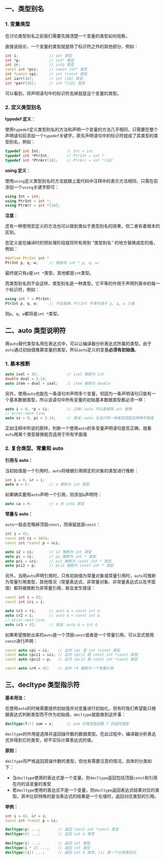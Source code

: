 ## 一、类型别名

### 1. 变量类型

在讨论类型别名之前我们需要先搞清楚一个变量的类型如何观察。

直接说结论，一个变量的类型就是除了标识符之外的其他部分，例如：

```c++
int i;				// int 类型
int *p;				// int* 类型
int &r;				// int& 类型
const int *pci;		// const int* 类型
int *const cpi;		// int *const 类型
int iarr[10];		// int [10] 类型
int *parr[10];		// int *[10] 类型
```

可以看到，将声明语句中的标识符去掉就是这个变量的类型。



### 2. 定义类型别名

**typedef 定义**：

使用`typedef`定义类型别名的方法和声明一个变量的方法几乎相同，只需要在整个声明语句前添加一个`typedef`关键字，原先声明语句中的标识符就成了其类型的类型别名，例如：

```c++
typedef int Int;			// Int = int
typedef int *PtrInt;		// PtrInt = int *
typedef int *PtrArr[10];	// PtrArr = int *[10]
```

**using 定义**：

使用`using`定义类型别名的方法就跟上面代码中注释中的表示方法相同，只需在前添加一个`using`关键字即可：

```c++
using Int = int;
using PtrInt = int *;
using PtrArr = int *[10];
```

**注意**：

还有一种使用宏定义的方法也可以做到类似于类型别名的效果，但二者有着根本的区别。

宏定义是在编译时的预处理阶段就将所有用到 “类型别名” 的地方替换成宏的值，例如：

```c++
#define PtrInt int *
PtrInt p, q, w;		// 替换成 int * p, q, w;
```

最终就只有`p`是`int *`类型，其他都是`int`类型。

而类型别名则不会这样，类型别名是一种类型，它平等的作用于声明列表中的每一个标识符，例如：

```c++
using int * = PtrInt;
PtrInt p, q, w;		// 不会替换，PtrInt 平等作用于 p, q, w 三者
```

则`p`，`q`，`w`都将是`int *`类型。



## 二、auto 类型说明符

用`auto`替代类型名用在表达式中，可以让编译器分析表达式所属的类型。由于`auto`通过初始值推算变量的类型，所以`auto`定义的变量**必须有初始值**。

### 1. 基本推断

```c++
auto ival = 42;				// ival 推断为 int
double dval = 3.14;
auto item = dval + ival;	// item 推断为 double
```

另外，使用`auto`也能在一条语句中声明多个变量，但因为一条声明语句只能有一个基本数据类型，所以该语句中所有变量的初始基本数据类型都必须一样：

```c++
auto i = 0, *p = &i;		// 正确：auto 可以直接用 int 替换
// error-next-line
auto sz = 0, pi = 3.14;		// 错误：auto 无法只用一种类型适配这两种字面值
```

正如注释中所说的那样，判断一个使用`auto`的多变量声明语句是否正确，就看`auto`用某个类型替换能否适用于所有字面值



### 2. 复合类型、常量和 auto

**引用与 auto：**

当初始值是一个引用时，`auto`将根据引用绑定的对象的类型进行推断：

```c++
int i = 0, &r = i;
auto a = r;			// a 推断为 int 类型
```

如果确实要用`auto`声明一个引用，则添加`&`声明符：

```c++
auto &a = r;		// a 为 int& 类型
```



**常量与 auto：**

`auto`一般会忽略掉顶层`const`，而保留底层`const`：

```c++
int i = 42;
const int ci = 1024;
const int *const p = &ci;

auto i2 = ci;		// i2 推断为 int 类型
auto pi = &i;		// pi 推断为 int * 类型
auto pci = &ci;		// pci 推断为 const int * 类型
auto pci2 = p;		// pci2 推断为 const int * 类型
```

另外，当用`auto`声明引用时，只有初始值为常量对象或常量引用时，`auto`可推断为常量引用类型，其他情况（常量表达式、非常量对象、非常量表达式以及字面值）都将被推断为非常量引用，故会发生错误：

```c++
const int i = 42;
const int &ri = i;

auto &r1 = ri;		// auto & = const int &
auto &r2 = i;		// auto & = const int &
// error-next-line
auto &r3 = 42;		// 错误：auto & = int &
```

如果希望推断出来的`auto`是一个顶层`const`或者是一个常量引用，可以显式使用`const`进行声明：

```c++
const auto cpi = &i;	// 此时 cpi 是 int *const 类型
const auto cpci1 = &ci;	// 此时 cpci1 是 const int *const 类型
const auto cpci2 = p;	// 此时 cpci2 是 const int *const 类型

const auto &r4 = 42;	// 此时 r4 推断为一个常量引用
```



## 三、decltype 类型指示符

**基本用法：**

在使用`auto`的时候需要提供初始值并对变量进行初始化，但有时我们希望能只根据表达式判断类型而不作为初始值，`decltype`就能做到这件事：

```c++
decltype(f()) sum = x;		// sum 的类型是函数 f 的返回类型
```

`decltype`的作用是选择并返回操作数的数据类型。在此过程中，编译器分析表达式并得到它的类型，却不实际计算表达式的值。

**原则：**

`decltype`将严格返回其操作数的类型，但也有需要注意的情况，具体的分类如下：

- 当`decltype`使用的表达式是一个变量，则`decltype`返回包括顶层`const`和引用在内的该变量的类型
- 若`decltype`使用的表达式不是一个变量，则`decltype`返回表达式结果对应的类型。其中比较特殊的是当表达式的结果是一个左值时，返回对应类型的引用。

**举例：**

```c++
int i = 42, &r = i;
const int *const p = &i;

decltype(p) ...;		// 返回 const int *const 类型
decltype(r) ...;		// 返回 int & 类型
    
decltype(i) ...;		// 返回 int 类型
decltype(i * 2) ...;	// 返回 int 类型
decltype((i)) ...;		// 返回 int & 类型，(i) 是一个左值表达式
```

